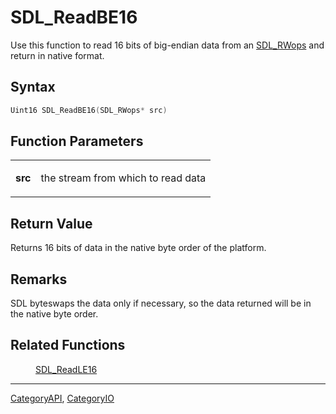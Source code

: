 
= SDL_ReadBE16 =
Use this function to read 16 bits of big-endian data from an [[SDL_RWops]] and return in native format.


== Syntax ==
<syntaxhighlight lang='c++'>
Uint16 SDL_ReadBE16(SDL_RWops* src)
</syntaxhighlight>

== Function Parameters ==
{|
|'''src'''
|the stream from which to read data
|}

== Return Value ==
Returns 16 bits of data in the native byte order of the platform.

== Remarks ==
SDL byteswaps the data only if necessary, so the data returned will be in the native byte order.

== Related Functions ==
:[[SDL_ReadLE16]]

----
[[CategoryAPI]], [[CategoryIO]]
